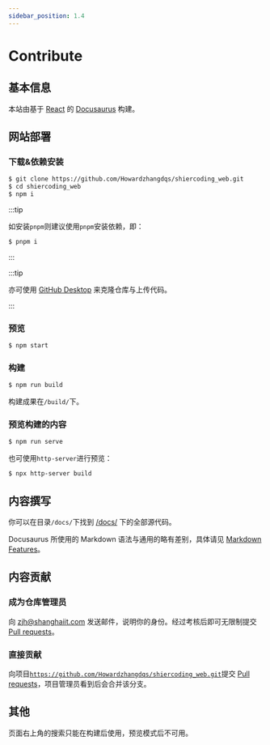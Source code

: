 ```yaml
---
sidebar_position: 1.4
---
```


# Contribute

## 基本信息

本站由基于 [React](https://zh-hans.reactjs.org/) 的 [Docusaurus](https://docusaurus.io/zh-CN/) 构建。

## 网站部署

### 下载&依赖安装

```bash
$ git clone https://github.com/Howardzhangdqs/shiercoding_web.git
$ cd shiercoding_web
$ npm i
```

:::tip

如安装`pnpm`则建议使用`pnpm`安装依赖，即：
```bash
$ pnpm i
```

:::

:::tip

亦可使用 [GitHub Desktop](https://desktop.github.com/) 来克隆仓库与上传代码。

:::

### 预览

```bash
$ npm start
```

### 构建

```bash
$ npm run build
```

构建成果在`/build/`下。

### 预览构建的内容

```bash
$ npm run serve
```

也可使用`http-server`进行预览：

```bash
$ npx http-server build
```

## 内容撰写

你可以在目录`/docs/`下找到 [/docs/](/docs/intro) 下的全部源代码。

Docusaurus 所使用的 Markdown 语法与通用的略有差别，具体请见 [Markdown Features](https://docusaurus.io/zh-CN/docs/markdown-features)。

## 内容贡献

### 成为仓库管理员

向 <zjh@shanghaiit.com> 发送邮件，说明你的身份。经过考核后即可无限制提交 [Pull requests](https://github.com/Howardzhangdqs/shiercoding_web/pulls)。

### 直接贡献

向项目[`https://github.com/Howardzhangdqs/shiercoding_web.git`](https://github.com/Howardzhangdqs/shiercoding_web)提交 [Pull requests](https://github.com/Howardzhangdqs/shiercoding_web/pulls)，项目管理员看到后会合并该分支。

## 其他

页面右上角的搜索只能在构建后使用，预览模式后不可用。